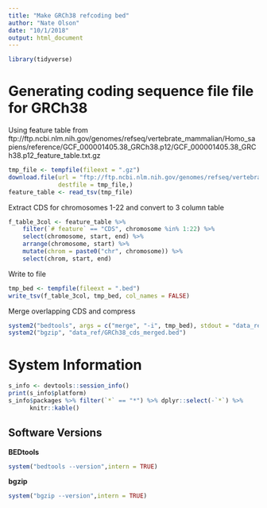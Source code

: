 ```yaml
---
title: "Make GRCh38 refcoding bed"
author: "Nate Olson"
date: "10/1/2018"
output: html_document
---
```


```r
library(tidyverse)
```

# Generating coding sequence file file for GRCh38 
Using feature table from ftp://ftp.ncbi.nlm.nih.gov/genomes/refseq/vertebrate_mammalian/Homo_sapiens/reference/GCF_000001405.38_GRCh38.p12/GCF_000001405.38_GRCh38.p12_feature_table.txt.gz 
```r
tmp_file <- tempfile(fileext = ".gz")
download.file(url = "ftp://ftp.ncbi.nlm.nih.gov/genomes/refseq/vertebrate_mammalian/Homo_sapiens/reference/GCF_000001405.38_GRCh38.p12/GCF_000001405.38_GRCh38.p12_feature_table.txt.gz",
              destfile = tmp_file,)
feature_table <- read_tsv(tmp_file)
```
Extract CDS for chromosomes 1-22 and convert to 3 column table
```r
f_table_3col <- feature_table %>% 
    filter(`# feature` == "CDS", chromosome %in% 1:22) %>% 
    select(chromosome, start, end) %>% 
    arrange(chromosome, start) %>% 
    mutate(chrom = paste0("chr", chromosome)) %>% 
    select(chrom, start, end) 
```

Write to file
```r
tmp_bed <- tempfile(fileext = ".bed")
write_tsv(f_table_3col, tmp_bed, col_names = FALSE)
```

Merge overlapping CDS and compress
```r
system2("bedtools", args = c("merge", "-i", tmp_bed), stdout = "data_ref/GRCh38_cds_merged.bed" )
system2("bgzip", "data_ref/GRCh38_cds_merged.bed")
```

# System Information

```r
s_info <- devtools::session_info()
print(s_info$platform)
s_info$packages %>% filter(`*` == "*") %>% dplyr::select(-`*`) %>% 
      knitr::kable()
```

## Software Versions
__BEDtools__
```r
system("bedtools --version",intern = TRUE)
```

__bgzip__
```r
system("bgzip --version",intern = TRUE)
```


